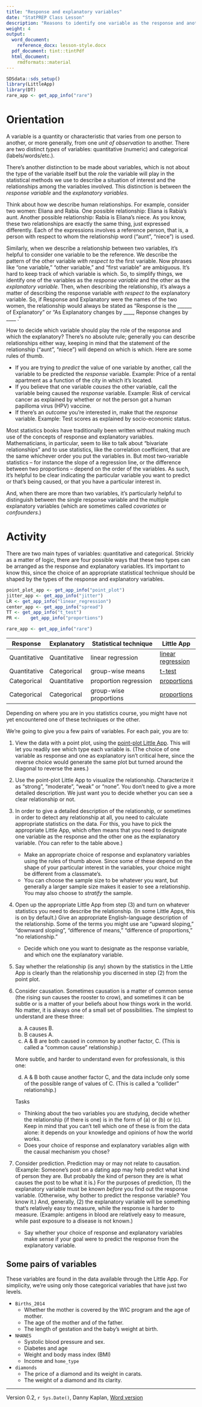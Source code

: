 ```yaml
---
title: "Response and explanatory variables"
date: "StatPREP Class Lesson"
description: "Reasons to identify one variable as the response and another as the explanatory."
weight: 4
output:
  word_document:
    reference_docx: lesson-style.docx
  pdf_document: tint::tintPdf
  html_document:
    rmdformats::material
---
```




```r
SDSdata::sds_setup()
library(LittleApp)
library(DT)
rare_app <- get_app_info("rare")
```

# Orientation

A variable is a quantity or characteristic that varies from one person to another, or more generally, from one *unit of observation* to another. There are two distinct *types* of variables: quantitative (numeric) and  categorical (labels/words/etc.).

There's another distinction to be made about variables, which is not about the type of the variable itself but the *role* the variable will play in the statistical methods we use to describe a situation of interest and the relationships among the variables involved. This distinction is between the *response variable* and the *explanatory variables*.

Think about how we describe human relationships. For example, consider two women: Eliana and Rabia. One  possible relationship: Eliana is Rabia's aunt.  Another possible relationship: Rabia is Eliana's niece. As you know, these two relationships are exactly the same thing, just expressed differently. Each of the expressions involves a reference person, that is, a person with respect to whom the relationship word ("aunt", "niece") is used.

Similarly, when we describe a relationship between two variables, it's helpful to consider one variable to be the reference. We describe the pattern of the other variable *with respect to* the first variable. Now phrases like "one variable," "other variable," and "first variable" are ambiguous. It's hard to keep track of which variable is which. So, to simplify things, we identify one of the variables as the *response variable* and the other as the *explanatory variable*. Then, when describing the relationship, it's always a matter of describing the response variable *with respect to* the explanatory variable. So, if Response and Explanatory were the names of the two women, the relationship would always be stated as "Response is the ______ of Explanatory"  or "As Explanatory changes by ____, Reponse changes by ____ ."

How to decide which variable should play the role of the response and which the explanatory? There's no absolute rule; generally you can describe relationships either way, keeping in mind that the statement of the relationship ("aunt", "niece") will depend on which is which. Here are some rules of thumb.

* If you are trying to *predict* the value of one variable by another, call the variable to be predicted the *response* variable. Example: Price of a rental apartment as a function of the city in which it's located.
* If you believe that one variable *causes* the other variable, call the variable being caused the *response* variable. Example: Risk of cervical cancer as explained by whether or not the person got a human papilloma virus (HPV) vaccine.
* If there's an *outcome* you're interested in, make that the *response* variable. Example: Test scores as explained by socio-economic status.

Most statistics books have traditionally been written without making much use of the concepts of response and explanatory variables. Mathematicians, in particular, seem to like to talk about "bivariate relationships" and to use statistics, like the correlation coefficient, that are the same whichever order you put the variables in. But most two-variable statistics -- for instance the slope of a regression line, or the difference between two proportions -- depend on the order of the variables. As such, it's helpful to be clear indicating the particular variable you want to predict or that's being caused, or that you have a particular interest in.

And, when there are more than two variables, it's particularly helpful to distinguish between the single response variable and the multiple explanatory variables (which are sometimes called *covariates* or *confounders*.)

# Activity

There are two main types of variables: quantitative and categorical. Strickly as a matter of logic, there are four possible ways that these two types can be arranged as the response and explanatory variables. It's important to know this, since the choice of an appropriate statistical  technique should be shaped by the types of the response and explanatory variables.

```r
point_plot_app <- get_app_info("point_plot")
jitter_app <- get_app_info("jitter")
LR <- get_app_info("linear_regression") 
center_app <- get_app_info("spread")
TT <- get_app_info("t_test")
PR <-    get_app_info("proportions")

rare_app <- get_app_info("rare")
```


Response     | Explanatory  | Statistical technique   | Little App
-------------|--------------|-------------------------|-------------
Quantitative | Quantitative |  linear regression      | [linear regression](`r LR$url`)
Quantitative | Categorical  |  group-wise means       | [t-test](`r TT$url`)
Categorical  | Quantitative |  proportion regression  | [proportions](`r PR$url`)
Categorical  | Categorical  |  group-wise proportions | [proportions](`r PR$url`)


Depending on where you are in you statistics course, you might have not yet encountered one of these techniques or the other.

We're going to give you a few pairs of variables. For each pair, you are to:

1. View the data with a point plot, using the [point-plot Little App](`r point_plot_app$url`). This will let you readily see which type each variable is. (The choice of one variable as response and one as explanatory isn't critical here, since the reverse choice would generate the same plot but turned around the diagonal to reverse the axes.)

2. Use the point-plot Little App to visualize  the relationship. Characterize it as "strong",  "moderate", "weak" or  "none". You don't need to give a more detailed description. We just want you to decide whether you can see a clear relationship or not.

3. In order to give a detailed description of the relationship, or sometimes in order to detect any relationship at all, you need to calculate appropriate statistics on the data. For this, you have to pick the appropriate Little App, which often means that you need to designate one variable as the response and the other one as the explanatory variable. (You can refer to the table above.)
    - Make an appropriate choice of response and explanatory variables using  the rules of thumb above. Since  some of these depend on the shape of your particular interest in the variables, your choice might be different from a classmate's.
    - You can choose the sample size to be whatever you want, but generally a larger sample size makes it easier to see a relationship. You may also choose to *stratify* the sample.

4. Open up the appropriate Little App from step (3) and turn on whatever statistics you need to describe the relationship. (In some Little Apps, this  is on by default.) Give an appropriate English-language description of the relationship. Some of the terms you might use are "upward sloping," "downward sloping", "difference of means," "difference of proportions," "no relationship."
    - Decide which one you want to  designate as the response variable, and which one the explanatory variable.
    
5. Say whether the relationship (is any) shown by the statistics in the Little App is clearly than the relationship you discerned in step (2) from the point plot. 

6. Consider causation. Sometimes causation is a matter of common sense (the rising sun causes the rooster to crow), and sometimes it can be subtle or is a matter of your beliefs about how things work in the world. No matter, it is always one of a small set of possibilities. The simplest to understand are these three:

    a. A causes B.
    b. B causes A.
    c. A & B are both caused in common by another factor, C. (This is called a "common cause" relationship.)
     
    More subtle, and harder to understand even for professionals, is this  one:
    
    d. A & B both cause another factor C, and the data include only some of the possible range of values of C. (This is called a "collider" relationship.)
     
     Tasks
     
    * Thinking about the two variables you are studying, decide whether the relationship (if there is one) is in the form of (a) or (b) or (c). Keep in mind that you can't tell which one of these is from the data alone: it depends on your knowledge and opinions of how the world works.
    * Does your choice of response and explanatory variables align with the causal mechanism you chose?
    
7. Consider prediction. Prediction may or may not relate to causation. (Example: Someone's post on a dating app may help predict what kind of person they are. But probably the kind of person they are is what causes the post to be what it is.) For the purposes of prediction, (1) the explanatory variable must be known *before* you find out the response variable. (Otherwise, why bother to predict the response variable? You know it.) And, generally, (2) the explanatory variable will  be something that's relatively easy to measure, while the response is harder to measure. (Example: antigens in blood are relatively easy to measure, while past exposure to a disease is not known.)

    * Say whether your choice of response and explanatory variables make sense if your goal were to predict the response from the explanatory variable.

## Some pairs of variables

These variables are found in the data available through the Little App. For simplicity, we're using only those categorical variables that have just two levels.

* `Births_2014`
    - Whether the mother is covered by the WIC program and the age of mother.
    - The age of the mother and of the father.
    - The length of gestation and the baby's weight at birth.
    
* `NHANES`
    - Systolic blood pressure and sex.
    - Diabetes and age
    - Weight and body mass index (BMI)
    - Income and `home_type`
    
* `diamonds`
    - The price of a diamond and its weight in carats.
    - The weight of a diamond and its clarity.








----------------------

Version 0.2, `r Sys.Date()`, Danny Kaplan, [Word version](`r paste0("/word-versions/",tools::file_path_sans_ext(current_input()), ".docx")`) 